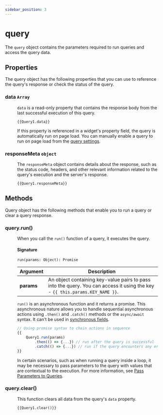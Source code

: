 ```yaml
---
sidebar_position: 3
---
```


# query

The `query` object contains the parameters required to run queries and access the query data.


## Properties

The query object has the following properties that you can use to reference the query's response or check the status of the query.

### data `Array`

<dd>

`data` is a read-only property that contains the response body from the last successful execution of this query. 

```
{{Query1.data}}
```
If this property is referenced in a widget's property field, the query is automatically run on page load. You can manually enable a query to run on page load from the [query settings](/connect-data/reference/query-settings).

</dd>

### responseMeta `object`

<dd>

The `responseMeta` object contains details about the response, such as the status code, headers, and other relevant information related to the query's execution and the server's response.

```
{{Query1.responseMeta}}
```

</dd>


## Methods

Query object has the following methods that enable you to run a query or clear a query response.

### query.run()

<dd>

When you call the `run()` function of a query, it executes the query. 

#### Signature

```
run(params: Object): Promise
```

| Argument      | Description                                                                                         |
| ------------- | --------------------------------------------------------------------------------------------------- |
| **params**    | An object containing key-value pairs to pass into the query. You can access it using the key - `{{ this.params.KEY_NAME }}`. |


`run()` is an asynchronous function and it returns a promise. This asynchronous nature allows you to handle sequential asynchronous actions using `.then()` and `.catch()` methods or the `async/await` syntax. It can't be used in [synchronous fields](/core-concepts/writing-code/workflows#display-data-from-async-js-function).

```javascript
// Using promise syntax to chain actions in sequence
{{
    Query1.run(params)
        .then(() => {...}) // run after the query is successful
        .catch(() => {...}) // run if the query encounters any errors
}}
```

In certain scenarios, such as when running a query inside a loop, it may be necessary to pass parameters to the query with values that are contextual to the execution. For more information, see [Pass Parameters to Queries](/connect-data/how-to-guides/how-to-pass-params-to-an-api).

</dd>


### query.clear()

<dd>

This function clears all data from the query's `data` property.

``` 
{{Query1.clear()}}
```

</dd>
